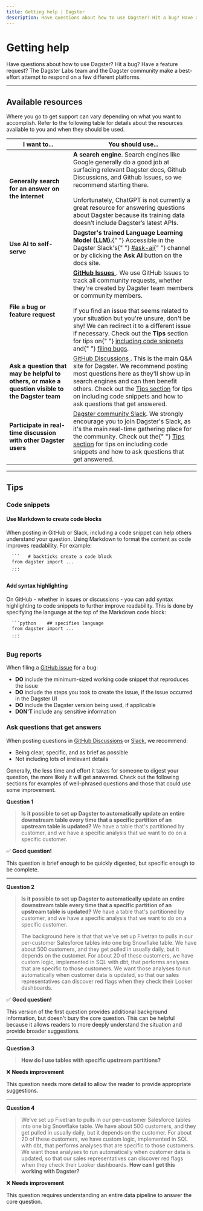 ```yaml
---
title: Getting help | Dagster
description: Have questions about how to use Dagster? Hit a bug? Have a feature request? This page includes tips on what to do.
---
```


# Getting help

Have questions about how to use Dagster? Hit a bug? Have a feature request? The Dagster Labs team and the Dagster community make a best-effort attempt to respond on a few different platforms.

---

## Available resources

Where you go to get support can vary depending on what you want to accomplish. Refer to the following table for details about the resources available to you and when they should be used.

<table
  className="table"
  style={{
    width: "100%",
  }}
>
  <thead>
    <tr>
      <th
        style={{
          width: "35%",
        }}
      >
        I want to...
      </th>
      <th>You should use...</th>
    </tr>
  </thead>
  <tbody>
    <tr>
      <td>
        <strong>Generally search for an answer on the internet</strong>
      </td>
      <td>
        <strong>A search engine</strong>. Search engines like Google generally
        do a good job at surfacing relevant Dagster docs, Github Discussions,
        and Github Issues, so we recommend starting there.
        <br />
        <br />
        Unfortunately, ChatGPT is not currently a great resource for answering questions
        about Dagster because its training data doesn’t include Dagster’s latest
        APIs.
      </td>
    </tr>
    <tr>
      <td>
        <strong>Use AI to self-serve</strong>
      </td>
      <td>
        <strong>Dagster's trained Language Learning Model (LLM).</strong>{" "}
        Accessible in the Dagster Slack's{" "}
        <a href="https://dagster.slack.com/archives/C066HKS7EG1">#ask-ai</a>{" "}
        channel or by clicking the <strong>Ask AI</strong> button on the docs
        site.
      </td>
    </tr>
    <tr>
      <td>
        <strong>File a bug or feature request</strong>
      </td>
      <td>
        <strong>
          <a href="https://github.com/dagster-io/dagster/issues">
            GitHub Issues
          </a>
        </strong>
        . We use GitHub Issues to track all community requests, whether they're created
        by Dagster team members or community members.
        <br />
        <br />
        If you find an issue that seems related to your situation but you're
        unsure, don't be shy! We can redirect it to a different issue if
        necessary. Check out the <strong>Tips</strong> section for tips on{" "}
        <a href="#code-snippets">including code snippets</a> and{" "}
        <a href="#bugs">filing bugs</a>.
      </td>
    </tr>
    <tr>
      <td>
        <strong>
          Ask a question that may be helpful to others, or make a question
          visible to the Dagster team
        </strong>
      </td>
      <td>
        <a href="https://github.com/dagster-io/dagster/discussions">
          GitHub Discussions
        </a>
        . This is the main Q&A site for Dagster. We recommend posting most questions
        here as they'll show up in search engines and can then benefit others. Check
        out the <a href="#tips">Tips section</a> for tips on including code snippets
        and how to ask questions that get answered.
      </td>
    </tr>
    <tr>
      <td>
        <strong>
          Participate in real-time discussion with other Dagster users
        </strong>
      </td>
      <td>
        <a href="https://dagster.io/slack">Dagster community Slack</a>. We
        strongly encourage you to join Dagster's Slack, as it's the main
        real-time gathering place for the community. Check out the{" "}
        <a href="#tips">Tips section</a> for tips on including code snippets and
        how to ask questions that get answered.
      </td>
    </tr>
  </tbody>
</table>

---

## Tips

### Code snippets

#### Use Markdown to create code blocks

When posting in GitHub or Slack, including a code snippet can help others understand your question. Using Markdown to format the content as code improves readability. For example:

      ```   # backticks create a code block
      from dagster import ...
      ...
      ```

#### Add syntax highlighting

On GitHub - whether in issues or discussions - you can add syntax highlighting to code snippets to further improve readability. This is done by specifying the language at the top of the Markdown code block:

      ```python    ## specifies language
      from dagster import ...
      ...
      ```

### Bug reports

When filing a [GitHub issue](https://github.com/dagster-io/dagster/issues) for a bug:

- **DO** include the minimum-sized working code snippet that reproduces the issue
- **DO** include the steps you took to create the issue, if the issue occurred in the Dagster UI
- **DO** include the Dagster version being used, if applicable
- **DON'T** include any sensitive information

### Ask questions that get answers

When posting questions in [GitHub Discussions](https://github.com/dagster-io/dagster/discussions) or [Slack](https://dagster.io/slack), we recommend:

- Being clear, specific, and as brief as possible
- Not including lots of irrelevant details

Generally, the less time and effort it takes for someone to digest your question, the more likely it will get answered. Check out the following sections for examples of well-phrased questions and those that could use some improvement.

**Question 1**

> **Is it possible to set up Dagster to automatically update an entire downstream table every time that a specific partition of an upstream table is updated?** We have a table that's partitioned by customer, and we have a specific analysis that we want to do on a specific customer.

✅ **Good question!**

This question is brief enough to be quickly digested, but specific enough to be complete.

---

**Question 2**

> **Is it possible to set up Dagster to automatically update an entire downstream table every time that a specific partition of an upstream table is updated?** We have a table that's partitioned by customer, and we have a specific analysis that we want to do on a specific customer.
>
> The background here is that that we've set up Fivetran to pulls in our per-customer Salesforce tables into one big Snowflake table. We have about 500 customers, and they get pulled in usually daily, but it depends on the customer. For about 20 of these customers, we have custom logic, implemented in SQL with dbt, that performs analyses that are specific to those customers. We want those analyses to run automatically when customer data is updated, so that our sales representatives can discover red flags when they check their Looker dashboards.

✅ **Good question!**

This version of the first question provides additional background information, but doesn't bury the core question. This can be helpful because it allows readers to more deeply understand the situation and provide broader suggestions.

---

**Question 3**

> **How do I use tables with specific upstream partitions?**

❌ **Needs improvement**

This question needs more detail to allow the reader to provide appropriate suggestions.

---

**Question 4**

> We've set up Fivetran to pulls in our per-customer Salesforce tables into one big Snowflake table. We have about 500 customers, and they get pulled in usually daily, but it depends on the customer. For about 20 of these customers, we have custom logic, implemented in SQL with dbt, that performs analyses that are specific to those customers. We want those analyses to run automatically when customer data is updated, so that our sales representatives can discover red flags when they check their Looker dashboards. **How can I get this working with Dagster?**

❌ **Needs improvement**

This question requires understanding an entire data pipeline to answer the core question.
